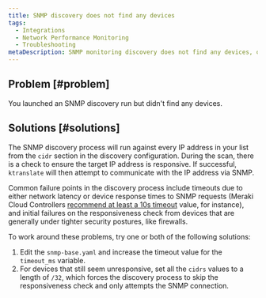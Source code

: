 ```yaml
---
title: SNMP discovery does not find any devices
tags:
  - Integrations
  - Network Performance Monitoring
  - Troubleshooting
metaDescription: SNMP monitoring discovery does not find any devices, or you didn't find all of the devices you expected.
---
```


## Problem [#problem]

You launched an SNMP discovery run but didn't find any devices.

## Solutions [#solutions]

The SNMP discovery process will run against every IP address in your list from the `cidr` section in the discovery configuration. During the scan, there is a check to ensure the target IP address is responsive. If successful, `ktranslate` will then attempt to communicate with the IP address via SNMP. 

Common failure points in the discovery process include timeouts due to either network latency or device response times to SNMP requests (Meraki Cloud Controllers [recommend at least a 10s timeout](https://documentation.meraki.com/General_Administration/Monitoring_and_Reporting/SNMP_Overview_and_Configuration) value, for instance), and initial failures on the responsiveness check from devices that are generally under tighter security postures, like firewalls.

To work around these problems, try one or both of the following solutions:

1. Edit the `snmp-base.yaml` and increase the timeout value for the `timeout_ms` variable.
2. For devices that still seem unresponsive, set all the `cidrs` values to a length of `/32`, which forces the discovery process to skip the responsiveness check and only attempts the SNMP connection. 

